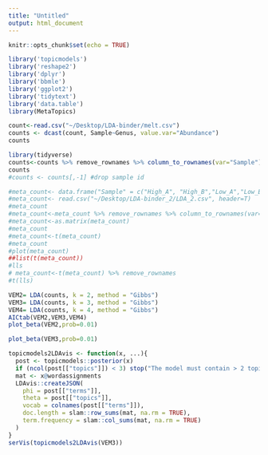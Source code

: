 ```yaml
---
title: "Untitled"
output: html_document
---
```


```r
knitr::opts_chunk$set(echo = TRUE)
```


```r
library('topicmodels')
library('reshape2')
library('dplyr')
library('bbmle')
library('ggplot2')
library('tidytext')
library('data.table')
library(MetaTopics)

```


```r
count<-read.csv("~/Desktop/LDA-binder/melt.csv")
counts <- dcast(count, Sample~Genus, value.var="Abundance")
counts

library(tidyverse)
counts<-counts %>% remove_rownames %>% column_to_rownames(var="Sample")
counts 
#counts <- counts[,-1] #drop sample id

```
```r
#meta_count<- data.frame("Sample" = c("High_A", "High_B","Low_A","Low_B"), "Sample_2" = c("High_A", "High_B","Low_A","Low_B"))
#meta_count<- read.csv("~/Desktop/LDA-binder_2/LDA_2.csv", header=T)
#meta_count
#meta_count<-meta_count %>% remove_rownames %>% column_to_rownames(var="Sample")
#meta_count<-as.matrix(meta_count)
#meta_count
#meta_count<-t(meta_count)
#meta_count
#plot(meta_count)
##list(t(meta_count))
#lls
# meta_count<-t(meta_count) %>% remove_rownames
#t(lls)
```

```r
VEM2= LDA(counts, k = 2, method = "Gibbs")
VEM3= LDA(counts, k = 3, method = "Gibbs")
VEM4= LDA(counts, k = 4, method = "Gibbs")
AICtab(VEM2,VEM3,VEM4)
plot_beta(VEM2,prob=0.01)
```
```r
plot_beta(VEM3,prob=0.01)
```


```r
topicmodels2LDAvis <- function(x, ...){
  post <- topicmodels::posterior(x)
  if (ncol(post[["topics"]]) < 3) stop("The model must contain > 2 topics")
  mat <- x@wordassignments
  LDAvis::createJSON(
    phi = post[["terms"]], 
    theta = post[["topics"]],
    vocab = colnames(post[["terms"]]),
    doc.length = slam::row_sums(mat, na.rm = TRUE),
    term.frequency = slam::col_sums(mat, na.rm = TRUE)
  )
}
serVis(topicmodels2LDAvis(VEM3))
```






